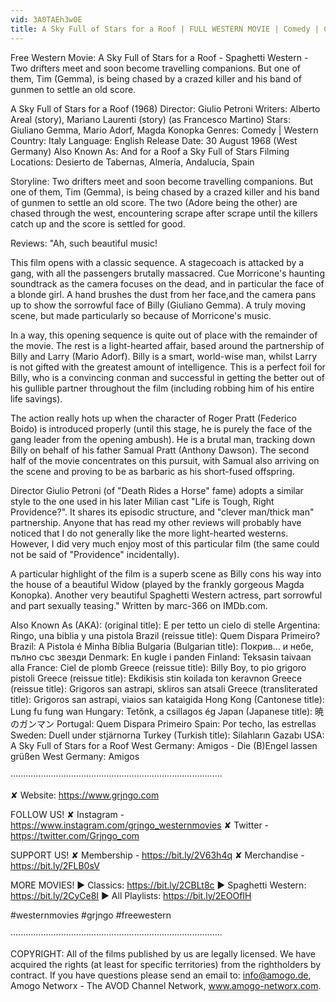 ```yaml
---
vid: 3A0TAEh3w0E
title: A Sky Full of Stars for a Roof | FULL WESTERN MOVIE | Comedy | Cowboy Film | Free Movie
---
```


Free Western Movie: A Sky Full of Stars for a Roof - Spaghetti Western - Two drifters meet and soon become travelling companions. But one of them, Tim (Gemma), is being chased by a crazed killer and his band of gunmen to settle an old score.

A Sky Full of Stars for a Roof (1968)
Director: Giulio Petroni
Writers: Alberto Areal (story), Mariano Laurenti (story) (as Francesco Martino)
Stars: Giuliano Gemma, Mario Adorf, Magda Konopka 
Genres: Comedy | Western 
Country: Italy
Language: English
Release Date: 30 August 1968 (West Germany) 
Also Known As: And for a Roof a Sky Full of Stars 
Filming Locations: Desierto de Tabernas, Almería, Andalucía, Spain 

Storyline:
Two drifters meet and soon become travelling companions. But one of them, Tim (Gemma), is being chased by a crazed killer and his band of gunmen to settle an old score. The two (Adore being the other) are chased through the west, encountering scrape after scrape until the killers catch up and the score is settled for good.

Reviews:
"Ah, such beautiful music!

This film opens with a classic sequence. A stagecoach is attacked by a gang, with all the passengers brutally massacred. Cue Morricone's haunting soundtrack as the camera focuses on the dead, and in particular the face of a blonde girl. A hand brushes the dust from her face,and the camera pans up to show the sorrowful face of Billy (Giuliano Gemma). A truly moving scene, but made particularly so because of Morricone's music.

In a way, this opening sequence is quite out of place with the remainder of the movie. The rest is a light-hearted affair, based around the partnership of Billy and Larry (Mario Adorf). Billy is a smart, world-wise man, whilst Larry is not gifted with the greatest amount of intelligence. This is a perfect foil for Billy, who is a convincing conman and successful in getting the better out of his gullible partner throughout the film (including robbing him of his entire life savings).

The action really hots up when the character of Roger Pratt (Federico Boido) is introduced properly (until this stage, he is purely the face of the gang leader from the opening ambush). He is a brutal man, tracking down Billy on behalf of his father Samual Pratt (Anthony Dawson). The second half of the movie concentrates on this pursuit, with Samual also arriving on the scene and proving to be as barbaric as his short-fused offspring.

Director Giulio Petroni (of "Death Rides a Horse" fame) adopts a similar style to the one used in his later Milian cast "Life is Tough, Right Providence?". It shares its episodic structure, and "clever man/thick man" partnership. Anyone that has read my other reviews will probably have noticed that I do not generally like the more light-hearted westerns. However, I did very much enjoy most of this particular film (the same could not be said of "Providence" incidentally).

A particular highlight of the film is a superb scene as Billy cons his way into the house of a beautiful Widow (played by the frankly gorgeous Magda Konopka). Another very beautiful Spaghetti Western actress, part sorrowful and part sexually teasing." Written by marc-366 on IMDb.com.

Also Known As (AKA):
(original title): E per tetto un cielo di stelle
Argentina: Ringo, una biblia y una pistola
Brazil (reissue title): Quem Dispara Primeiro?
Brazil: A Pistola é Minha Bíblia
Bulgaria (Bulgarian title): Покрив... и небе, пълно със звезди
Denmark: En kugle i panden
Finland: Teksasin taivaan alla
France: Ciel de plomb
Greece (reissue title): Billy Boy, to pio grigoro pistoli
Greece (reissue title): Ekdikisis stin koilada ton keravnon
Greece (reissue title): Grigoros san astrapi, skliros san atsali
Greece (transliterated title): Grigoros san astrapi, viaios san kataigida
Hong Kong (Cantonese title): Lung fu fung wan
Hungary: Tetőnk, a csillagos ég
Japan (Japanese title): 暁のガンマン
Portugal: Quem Dispara Primeiro
Spain: Por techo, las estrellas
Sweden: Duell under stjärnorna
Turkey (Turkish title): Silahların Gazabı
USA: A Sky Full of Stars for a Roof
West Germany: Amigos - Die (B)Engel lassen grüßen
West Germany: Amigos

····················································································

✘ Website: https://www.grjngo.com

FOLLOW US!
✘ Instagram - https://www.instagram.com/grjngo_westernmovies
✘ Twitter - https://twitter.com/Grjngo_com

SUPPORT US!
✘ Membership - https://bit.ly/2V63h4q
✘ Merchandise - https://bit.ly/2FLB0sV

MORE MOVIES! 
► Classics: https://bit.ly/2CBLt8c 
► Spaghetti Western: https://bit.ly/2CyCe8I 
► All Playlists: https://bit.ly/2EOOfIH 

#westernmovies #grjngo #freewestern

····················································································

COPYRIGHT: All of the films published by us are legally licensed. We have acquired the rights (at least for specific territories) from the rightholders by contract. If you have questions please send an email to: info@amogo.de, Amogo Networx - The AVOD Channel Network, www.amogo-networx.com.